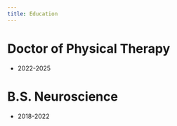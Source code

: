 ```yaml
---
title: Education
---
```



# Doctor of Physical Therapy

- 2022-2025


# B.S. Neuroscience

- 2018-2022